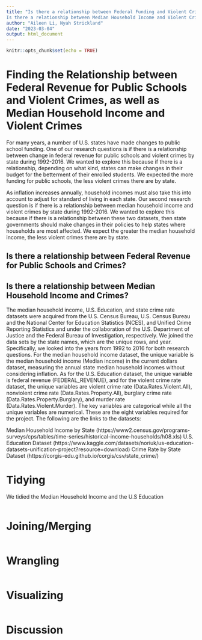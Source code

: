 ```yaml
---
title: "Is there a relationship between Federal Funding and Violent Crimes?
Is there a relationship between Median Household Income and Violent Crimes?"
author: "Aileen Li, Nyah Strickland"
date: "2023-03-04"
output: html_document
---
```


```r
knitr::opts_chunk$set(echo = TRUE)
```
# Finding the Relationship between Federal Revenue for Public Schools and Violent Crimes, as well as Median Household Income and Violent Crimes

  For many years, a number of U.S. states have made changes to public school funding. One of our research questions is if there is a relationship between change in federal revenue for public schools and violent crimes by state during 1992-2016. We wanted to explore this because if there is a relationship, depending on what kind, states can make changes in their budget for the betterment of their enrolled students. We expected the more funding for public schools, the less violent crimes there are by state.
  
  As inflation increases annually, household incomes must also take this into account to adjust for standard of living in each state. Our second research question is if there is a relationship between median household income and violent crimes by state during 1992-2016. We wanted to explore this because if there is a relationship between these two datasets, then state governments should make changes in their policies to help states where households are most affected. We expect the greater the median household income, the less violent crimes there are by state. 

## Is there a relationship between Federal Revenue for Public Schools and Crimes?
## Is there a relationship between Median Household Income and Crimes?

The median household income, U.S. Education, and state crime rate datasets were acquired from the U.S. Census Bureau, U.S. Census Bureau and the National Center for Education Statistics (NCES), and Unified Crime Reporting Statistics and under the collaboration of the U.S. Department of Justice and the Federal Bureau of Investigation, respectively. We joined the data sets by the state names, which are the unique rows, and year. Specifically, we looked into the years from 1992 to 2016 for both research questions. For the median household income dataset, the unique variable is the median household income (Median income) in the current dollars dataset, measuring the annual state median household incomes without considering inflation. As for the U.S. Education dataset, the unique variable is federal revenue (FEDERAL_REVENUE), and for the violent crime rate dataset, the unique variables are violent crime rate (Data.Rates.Violent.All), nonviolent crime rate (Data.Rates.Property.All), burglary crime rate (Data.Rates.Property.Burglary), and murder rate (Data.Rates.Violent.Murder). The key variables are categorical while all the unique variables are numerical. These are the eight variables required for the project. The following are the links to the datasets: 

Median Household Income by State (https://www2.census.gov/programs-surveys/cps/tables/time-series/historical-income-households/h08.xls)
U.S. Education Dataset (https://www.kaggle.com/datasets/noriuk/us-education-datasets-unification-project?resource=download)
Crime Rate by State Dataset (https://corgis-edu.github.io/corgis/csv/state_crime/)


# Tidying
We tidied the Median Household Income and the U.S Education

```r

```


# Joining/Merging 
```r

```

# Wrangling
```r

```

# Visualizing
```r

```

# Discussion
